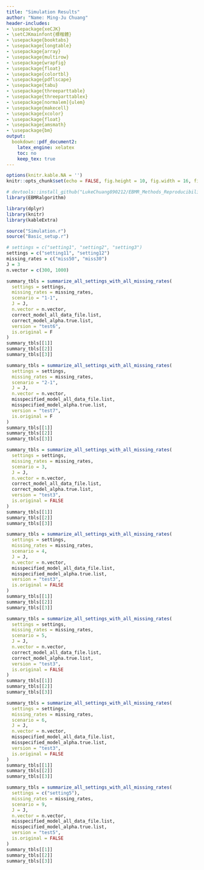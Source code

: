 ```yaml
---
title: "Simulation Results"
author: "Name: Ming-Ju Chuang"
header-includes:
- \usepackage{xeCJK}
- \setCJKmainfont{標楷體}
- \usepackage{booktabs}
- \usepackage{longtable}
- \usepackage{array}
- \usepackage{multirow}
- \usepackage{wrapfig}
- \usepackage{float}
- \usepackage{colortbl}
- \usepackage{pdflscape}
- \usepackage{tabu}
- \usepackage{threeparttable}
- \usepackage{threeparttablex}
- \usepackage[normalem]{ulem}
- \usepackage{makecell}
- \usepackage{xcolor}
- \usepackage{float}
- \usepackage{amsmath}
- \usepackage{bm}
output:
  bookdown::pdf_document2:
    latex_engine: xelatex
    toc: no
    keep_tex: true
---
```


```r
options(knitr.kable.NA = '')
knitr::opts_chunk$set(echo = FALSE, fig.height = 10, fig.width = 16, fig.align = "center")

# devtools::install_github("LukeChuang890212/EBMR_Methods_Reproducibility_Materials/EBMRalgorithm")
library(EBMRalgorithm)

library(dplyr)
library(knitr)
library(kableExtra)

source("Simulation.r")
source("Basic_setup.r")
```

```r
# settings = c("setting1", "setting2", "setting3")
settings = c("setting11", "setting12")
missing_rates = c("miss50", "miss30")
J = 3
n.vector = c(300, 1000)
```

```r
summary_tbls = summarize_all_settings_with_all_missing_rates(
  settings = settings,
  missing_rates = missing_rates,
  scenario = "1-1",
  J = J,
  n.vector = n.vector,
  correct_model_all_data_file.list,
  correct_model_alpha.true.list,
  version = "test6",
  is.original = F
)
summary_tbls[[1]]
summary_tbls[[2]]
summary_tbls[[3]]
```

```r
summary_tbls = summarize_all_settings_with_all_missing_rates(
  settings = settings,
  missing_rates = missing_rates,
  scenario = "2-1",
  J = J,
  n.vector = n.vector,
  misspecified_model_all_data_file.list,
  misspecified_model_alpha.true.list,
  version = "test7",
  is.original = F
)
summary_tbls[[1]]
summary_tbls[[2]]
summary_tbls[[3]]
```

```r
summary_tbls = summarize_all_settings_with_all_missing_rates(
  settings = settings,
  missing_rates = missing_rates,
  scenario = 3,
  J = J,
  n.vector = n.vector,
  correct_model_all_data_file.list,
  correct_model_alpha.true.list,
  version = "test3",
  is.original = FALSE
)
summary_tbls[[1]]
summary_tbls[[2]]
summary_tbls[[3]]
```

```r
summary_tbls = summarize_all_settings_with_all_missing_rates(
  settings = settings,
  missing_rates = missing_rates,
  scenario = 4,
  J = J,
  n.vector = n.vector,
  misspecified_model_all_data_file.list,
  misspecified_model_alpha.true.list,
  version = "test3",
  is.original = FALSE
)
summary_tbls[[1]]
summary_tbls[[2]]
summary_tbls[[3]]
```

```r
summary_tbls = summarize_all_settings_with_all_missing_rates(
  settings = settings,
  missing_rates = missing_rates,
  scenario = 5,
  J = J,
  n.vector = n.vector,
  correct_model_all_data_file.list,
  correct_model_alpha.true.list,
  version = "test3",
  is.original = FALSE
)
summary_tbls[[1]]
summary_tbls[[2]]
summary_tbls[[3]]
```

```r
summary_tbls = summarize_all_settings_with_all_missing_rates(
  settings = settings,
  missing_rates = missing_rates,
  scenario = 6,
  J = J,
  n.vector = n.vector,
  misspecified_model_all_data_file.list,
  misspecified_model_alpha.true.list,
  version = "test3",
  is.original = FALSE
)
summary_tbls[[1]]
summary_tbls[[2]]
summary_tbls[[3]]
```

```r
summary_tbls = summarize_all_settings_with_all_missing_rates(
  settings = c("setting5"),
  missing_rates = missing_rates,
  scenario = 9,
  J = J,
  n.vector = n.vector,
  misspecified_model_all_data_file.list,
  misspecified_model_alpha.true.list,
  version = "test5",
  is.original = FALSE
)
summary_tbls[[1]]
summary_tbls[[2]]
summary_tbls[[3]]
```



